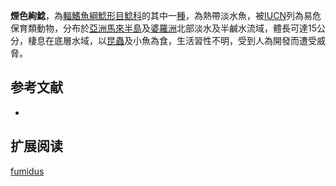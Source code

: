 {{Speciesbox
| name = 煙色絢鯰
| image = 
| image_width = 250px
| status = VU
| status_system = IUCN3.1
| genus = Ompok
| species = fumidus
| authority = Tan & Ng, 1996
| synonyms = 
}}

'''煙色絢鯰'''，為[[輻鰭魚綱|輻鰭魚綱]][[鯰形目|鯰形目]][[鯰科|鯰科]]的其中一[[種|種]]，為熱帶淡水魚，被[[IUCN|IUCN]]列為易危保育類動物，分布於[[亞洲|亞洲]][[馬來半島|馬來半島]]及[[婆羅洲|婆羅洲]]北部淡水及半鹹水流域，體長可達15公分，棲息在底層水域，以[[昆蟲|昆蟲]]及小魚為食，生活習性不明，受到人為開發而遭受威脅。

==参考文献==
*{{FishBase_species|genus=Ompok|species=fumidus|year=2015|month=7}}

== 扩展阅读 ==
{{refbegin}}
{{wikispecies-inline|Ompok fumidus|煙色絢鯰}}
{{refend}}
{{Taxonbar|from=Q2698585}}

[[Category:絢鯰屬|fumidus]]